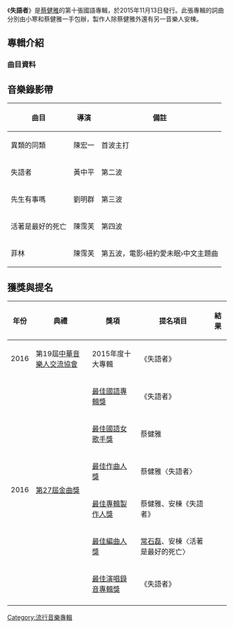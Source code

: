 {{about|蔡健雅的專輯《失語者》|失去說話能力的人|啞}}
{{unreferenced|time=2016-06-27T00:12:12+00:00}}
{{Infobox Album 
| Name		= 失語者<br>Aphasia
| Type		= [[專輯|專輯]]
| Artist	= [[蔡健雅|蔡健雅]] 
| Cover		= 
| Background	= 
| Released	= 2015年11月13日
| Recorded	= 
| Length	= 
| Genre		= [[國語流行音樂|國語流行音樂]] 
| Label		= 亞神音樂
| Producer	= 安棟、蔡健雅
| Reviews	= 
| Last album	= [[天使與魔鬼的對話|天使與魔鬼的對話]]<br>(2013)
| This album	= '''失語者'''<br>(2015)
| Next album	= [[我要給世界最悠長的濕吻|我要給世界最悠長的濕吻]] <br>(2018)
}}

《'''失語者'''》是[[蔡健雅|蔡健雅]]的第十張國語專輯，於2015年11月13日發行。此張專輯的詞曲分別由小寒和蔡健雅一手包辦，製作人除蔡健雅外還有另一音樂人安棟。

==專輯介紹==
===曲目資料===
{{Tracklist
| collapsed = 
| headline = 
| font_size = 
| total_length = 

| all_writing = 
| all_music = 蔡健雅
| all_lyrics = [[小寒_(填詞人)|小寒]]
| all_arranger = 
| all_producer = 安棟、蔡健雅
| all_except = 

| extra_column =

| title1 = 異類的同類 
| note1 = Strange Species
| longnote1 = 
| music1 = 
| lyrics1 = 
| arranger1 = Michael Pfirrmann、安棟
| producer1 = 
| extra1 = 
| length1 = 

| title2 = 活著是最好的死亡 
| note2 = Best Way to Die
| longnote2 = 
| music2 = 
| lyrics2 = 
| arranger2 = [[常石磊|常石磊]]、安棟
| producer2 = 
| extra2 = 
| length2 = 

| title3 = 失語者 
| note3 = Aphasia
| longnote3 = 
| music3 = 
| lyrics3 = 
| arranger3 = Michael Pfirrmann、安棟
| producer3 = 
| extra3 = 
| length3 = 

| title4 = 菲林 
| note4 = Film
| longnote4 = 
| music4 = 
| lyrics4 = 
| arranger4 = 蔡健雅、安棟
| producer4 = 
| extra4 = 
| length4 = 

| title5 = 谜 
| note5 = Enigma
| longnote5 = 
| music5 = 
| lyrics5 = 
| arranger5 = [[常石磊|常石磊]]、安棟
| producer5 = 
| extra5 = 
| length5 = 

| title6 = 猫鼠游戏 
| note6 = Cat and Mouse
| longnote6 = 
| music6 = 
| lyrics6 = 
| arranger6 = [[常石磊|常石磊]]
| producer6 = 
| extra6 = 
| length6 = 

| title7 = 先生有事嗎？
| note7 = Can I Help You, Sir?
| longnote7 = 
| music7 = 
| lyrics7 = 
| arranger7 = 蔡健雅、安棟
| producer7 = 
| extra7 = 
| length7 = 

| title8 = 偷窥秀 
| note8 = Peep Show
| longnote8 = 
| music8 = 
| lyrics8 = 
| arranger8 = Kishi Toshiyuki
| producer8 = 
| extra8 = 
| length8 = 

| title9 = 一克拉 
| note9 = One Carat
| longnote9 = 
| music9 = 
| lyrics9 = 
| arranger9 = [[蔡健雅|蔡健雅]]、安棟
| producer9 = 
| extra9 = 
| length9 = 

| title10 = 粉末 
| note10 = Glitter
| longnote10 = 
| music10 = 
| lyrics10 = 
| arranger10 = Jun Takayama、安棟
| producer10 = 
| extra10 = 
| length10 = 
}}

==音樂錄影帶==

{| class="wikitable"
|+
!曲目
!導演
!備註
|-
|異類的同類
|陳宏一
|首波主打
|-
|失語者
|黃中平
|第二波
|-
|先生有事嗎
|劉明群
|第三波
|-
|活著是最好的死亡
|陳霈芙
|第四波
|-
|菲林
|陳霈芙
|第五波，電影‹紐約愛未眠›中文主題曲
|}
[[Category:流行音樂專輯|Category:流行音樂專輯]]

== 獲獎與提名 ==
{| class="wikitable" style="width:80%; text-align:center;"
|-
!年份||典禮||獎項||提名項目||結果
|-
| 2016
| 第19屆[[中華音樂人交流協會|中華音樂人交流協會]]
| 2015年度十大專輯
| 《失語者》 
| {{won}}  
|-
| rowspan="6"|2016
| rowspan="6"|[[第27屆金曲獎|第27屆金曲獎]]
|[[最佳華語專輯獎_(金曲獎)|最佳國語專輯獎]]
|《失語者》
|{{nom}}
|-
|[[最佳華語女歌手獎_(金曲獎)|最佳國語女歌手獎]]
|蔡健雅
|{{nom}}
|-
|[[最佳作曲人獎_(金曲獎)|最佳作曲人獎]]
|蔡健雅〈失語者〉
|{{nom}}
|-
|[[最佳專輯製作人獎_(金曲獎)|最佳專輯製作人獎]]
|蔡健雅、安棟《失語者》
|{{nom}}
|-
|[[最佳編曲人獎_(金曲獎)|最佳編曲人獎]]
|[[常石磊|常石磊]]、安棟〈活著是最好的死亡〉
|{{nom}}
|-
|[[最佳演唱錄音專輯獎_(金曲獎)|最佳演唱錄音專輯獎]]
|《失語者》
|{{nom}}
|-

|}